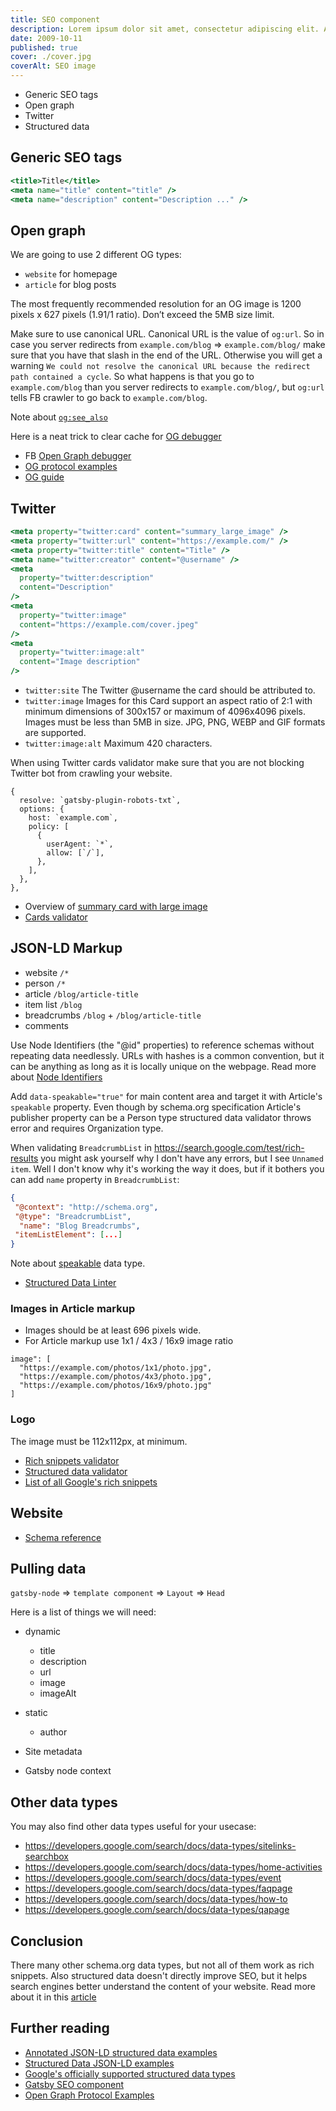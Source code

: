 ```yaml
---
title: SEO component
description: Lorem ipsum dolor sit amet, consectetur adipiscing elit. Aliquam eu iaculis elit.
date: 2009-10-11
published: true
cover: ./cover.jpg
coverAlt: SEO image
---
```


- Generic SEO tags
- Open graph
- Twitter
- Structured data

## Generic SEO tags

```jsx
<title>Title</title>
<meta name="title" content="title" />
<meta name="description" content="Description ..." />
```

## Open graph

We are going to use 2 different OG types:

- `website` for homepage
- `article` for blog posts

The most frequently recommended resolution for an OG image is 1200 pixels x 627 pixels (1.91/1 ratio).
Don’t exceed the 5MB size limit.

Make sure to use canonical URL. Canonical URL is the value of `og:url`. So in case you server redirects from `example.com/blog` =>
`example.com/blog/` make sure that you have that slash in the end of the URL. Otherwise you will get a warning
`We could not resolve the canonical URL because the redirect path contained a cycle`. So what happens is that you go to
`example.com/blog` than you server redirects to `example.com/blog/`, but `og:url` tells FB crawler to go back to `example.com/blog`.

Note about [`og:see_also`](https://stackoverflow.com/questions/27913739/how-are-open-graph-ogsee-also-tags-intended-to-behave-in-facebook)

Here is a neat trick to clear cache for [OG debugger](https://stackoverflow.com/a/7695273/3614631)

- FB [Open Graph debugger](https://developers.facebook.com/tools/debug)
- [OG protocol examples](https://github.com/niallkennedy/open-graph-protocol-examples/blob/master/article.html)
- [OG guide](https://neilpatel.com/blog/open-graph-meta-tags/)

## Twitter

```jsx
<meta property="twitter:card" content="summary_large_image" />
<meta property="twitter:url" content="https://example.com/" />
<meta property="twitter:title" content="Title" />
<meta name="twitter:creator" content="@username" />
<meta
  property="twitter:description"
  content="Description"
/>
<meta
  property="twitter:image"
  content="https://example.com/cover.jpeg"
/>
<meta
  property="twitter:image:alt"
  content="Image description"
/>
```

- `twitter:site` The Twitter @username the card should be attributed to.
- `twitter:image` Images for this Card support an aspect ratio of 2:1 with minimum dimensions of 300x157 or maximum of 4096x4096 pixels. Images must be less than 5MB in size. JPG, PNG, WEBP and GIF formats are supported.
- `twitter:image:alt` Maximum 420 characters.

When using Twitter cards validator make sure that you are not blocking Twitter bot from crawling your website.

```
{
  resolve: `gatsby-plugin-robots-txt`,
  options: {
    host: `example.com`,
    policy: [
      {
        userAgent: `*`,
        allow: [`/`],
      },
    ],
  },
},
```

- Overview of [summary card with large image](https://developer.twitter.com/en/docs/twitter-for-websites/cards/overview/summary-card-with-large-image)
- [Cards validator](https://cards-dev.twitter.com/validator)

## JSON-LD Markup

- website `/*`
- person `/*`
- article `/blog/article-title`
- item list `/blog`
- breadcrumbs `/blog` + `/blog/article-title`
- comments

Use Node Identifiers (the "@id" properties) to reference schemas without repeating data needlessly.
URLs with hashes is a common convention, but it can be anything as long as it is locally unique on
the webpage. Read more about [Node Identifiers](https://webmasters.stackexchange.com/questions/98569/what-is-the-use-of-id-in-json-ld-syntax)

Add `data-speakable="true"` for main content area and target it with Article's `speakable` property.
Even though by schema.org specification Article's publisher property can be a Person type structured
data validator throws error and requires Organization type.

When validating `BreadcrumbList` in https://search.google.com/test/rich-results you might ask yourself
why I don't have any errors, but I see `Unnamed item`. Well I don't know why it's working the way it does,
but if it bothers you can add `name` property in `BreadcrumbList`:

```json
{
 "@context": "http://schema.org",
 "@type": "BreadcrumbList",
  "name": "Blog Breadcrumbs",
 "itemListElement": [...]
}
```

Note about [speakable](https://developers.google.com/search/docs/data-types/speakable) data type.

- [Structured Data Linter](http://linter.structured-data.org/)

### Images in Article markup

- Images should be at least 696 pixels wide.
- For Article markup use 1x1 / 4x3 / 16x9 image ratio

```
image": [
  "https://example.com/photos/1x1/photo.jpg",
  "https://example.com/photos/4x3/photo.jpg",
  "https://example.com/photos/16x9/photo.jpg"
]
```

### Logo

The image must be 112x112px, at minimum.

- [Rich snippets validator](https://search.google.com/test/rich-results)
- [Structured data validator](https://search.google.com/structured-data/testing-tool)
- [List of all Google's rich snippets](https://developers.google.com/search/docs/guides/search-gallery)

## Website

- [Schema reference](https://schema.org/WebSite)

## Pulling data

`gatsby-node` => `template component` => `Layout` => `Head`

Here is a list of things we will need:

- dynamic
  - title
  - description
  - url
  - image
  - imageAlt
- static

  - author

- Site metadata
- Gatsby node context

## Other data types

You may also find other data types useful for your usecase:

- https://developers.google.com/search/docs/data-types/sitelinks-searchbox
- https://developers.google.com/search/docs/data-types/home-activities
- https://developers.google.com/search/docs/data-types/event
- https://developers.google.com/search/docs/data-types/faqpage
- https://developers.google.com/search/docs/data-types/how-to
- https://developers.google.com/search/docs/data-types/qapage

## Conclusion

There many other schema.org data types, but not all of them work as rich snippets.
Also structured data doesn't directly improve SEO, but it helps search engines better
understand the content of your website. Read more about it in this
[article](https://www.searchenginejournal.com/google-structured-data-ranking/335781/#:~:text=Mueller%20affirmed%20that%20structured%20data,against%20high%20expectations%20about%20it.&text=It%20almost%20seems%20like%20if,that%20that%20should%20be%20enough.)

## Further reading

- [Annotated JSON-LD structured data examples](https://nystudio107.com/blog/annotated-json-ld-structured-data-examples)
- [Structured Data JSON-LD examples](https://github.com/JayHoltslander/Structured-Data-JSON-LD)
- [Google's officially supported structured data types](https://developers.google.com/search/docs/data-types/article)
- [Gatsby SEO component](https://www.gatsbyjs.com/docs/add-seo-component/)
- [Open Graph Protocol Examples](https://github.com/niallkennedy/open-graph-protocol-examples)
